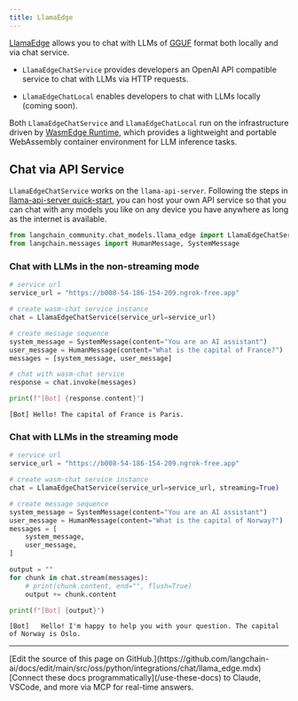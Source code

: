 ```yaml
---
title: LlamaEdge
---
```


[LlamaEdge](https://github.com/second-state/LlamaEdge) allows you to chat with LLMs of [GGUF](https://github.com/ggerganov/llama.cpp/blob/master/gguf-py/README.md) format both locally and via chat service.

- `LlamaEdgeChatService` provides developers an OpenAI API compatible service to chat with LLMs via HTTP requests.

- `LlamaEdgeChatLocal` enables developers to chat with LLMs locally (coming soon).

Both `LlamaEdgeChatService` and `LlamaEdgeChatLocal` run on the infrastructure driven by [WasmEdge Runtime](https://wasmedge.org/), which provides a lightweight and portable WebAssembly container environment for LLM inference tasks.

## Chat via API Service

`LlamaEdgeChatService` works on the `llama-api-server`. Following the steps in [llama-api-server quick-start](https://github.com/second-state/llama-utils/tree/main/api-server#readme), you can host your own API service so that you can chat with any models you like on any device you have anywhere as long as the internet is available.

```python
from langchain_community.chat_models.llama_edge import LlamaEdgeChatService
from langchain.messages import HumanMessage, SystemMessage
```

### Chat with LLMs in the non-streaming mode

```python
# service url
service_url = "https://b008-54-186-154-209.ngrok-free.app"

# create wasm-chat service instance
chat = LlamaEdgeChatService(service_url=service_url)

# create message sequence
system_message = SystemMessage(content="You are an AI assistant")
user_message = HumanMessage(content="What is the capital of France?")
messages = [system_message, user_message]

# chat with wasm-chat service
response = chat.invoke(messages)

print(f"[Bot] {response.content}")
```

```output
[Bot] Hello! The capital of France is Paris.
```

### Chat with LLMs in the streaming mode

```python
# service url
service_url = "https://b008-54-186-154-209.ngrok-free.app"

# create wasm-chat service instance
chat = LlamaEdgeChatService(service_url=service_url, streaming=True)

# create message sequence
system_message = SystemMessage(content="You are an AI assistant")
user_message = HumanMessage(content="What is the capital of Norway?")
messages = [
    system_message,
    user_message,
]

output = ""
for chunk in chat.stream(messages):
    # print(chunk.content, end="", flush=True)
    output += chunk.content

print(f"[Bot] {output}")
```

```output
[Bot]   Hello! I'm happy to help you with your question. The capital of Norway is Oslo.
```

---

<Callout icon="pen-to-square" iconType="regular">
    [Edit the source of this page on GitHub.](https://github.com/langchain-ai/docs/edit/main/src/oss/python/integrations/chat/llama_edge.mdx)
</Callout>
<Tip icon="terminal" iconType="regular">
    [Connect these docs programmatically](/use-these-docs) to Claude, VSCode, and more via MCP for    real-time answers.
</Tip>
